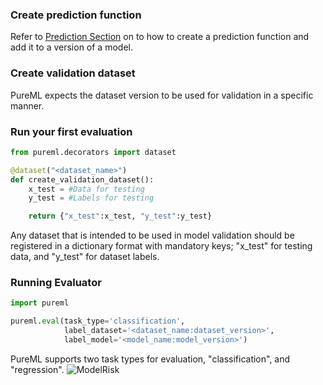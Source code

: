 ### Create prediction function

Refer to [Prediction Section](../prediction/versioning) on to how to create a prediction function and add it to a version of a model.

### Create validation dataset

PureML expects the dataset version to be used for validation in a specific manner.

### Run your first evaluation

```python
from pureml.decorators import dataset

@dataset("<dataset_name>")
def create_validation_dataset():
    x_test = #Data for testing
    y_test = #Labels for testing

    return {"x_test":x_test, "y_test":y_test}
```

<Info>
  Any dataset that is intended to be used in model validation should be
  registered in a dictionary format with mandatory keys; "x_test" for testing
  data, and "y_test" for dataset labels.
</Info>

### Running Evaluator

```python
import pureml

pureml.eval(task_type='classification',
            label_dataset='<dataset_name:dataset_version>',
            label_model='<model_name:model_version>')
```

<Info>
  PureML supports two task types for evaluation, "classification", and
  "regression".
</Info>

<img src="images/modelRisk.png" alt="ModelRisk" />
